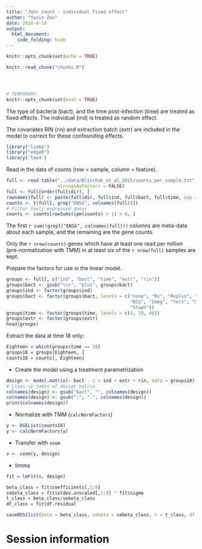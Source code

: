 ```yaml
---
title: "John count - individual fixed effect"
author: "Yuxin Zou"
date: 2018-4-14
output: 
  html_document:
    code_folding: hide
---
```


```r
knitr::opts_chunk$set(echo = TRUE)
```

```r
knitr::read_chunk("chunks.R")
```

<!-- Update knitr chunk options -->
```r
```

<!-- Insert the date the file was last updated -->
```r
```

<!-- Insert the R version (Git commit SHA1) if Git repository exists and R
 package git2r is installed -->
```r
```

```r
# TEMPORARY.
knitr::opts_chunk$set(eval = TRUE)
```

The type of bacteria (bact), and the time post-infection (time) are treated as fixed effects. The individual (ind) is treated as random effect.

The covariates RIN (rin) and extraction batch (extr) are included in the model to correct for these confounding effects.

```r
library("limma")
library("edgeR")
library('lme4')
```

Read in the data of counts (row = sample, column = feature).

```r
full <- read.table("../data/Blischak_et_al_2015/counts_per_sample.txt", header = TRUE,
                   stringsAsFactors = FALSE)
full <- full[order(full$dir), ]
rownames(full) <- paste(full$dir, full$ind, full$bact, full$time, sep = ".")
counts <- t(full[, grep("ENSG", colnames(full))])
# Filter lowly expressed genes
counts <- counts[rowSums(cpm(counts) > 1) > 6, ]
```

The first `r sum(!grepl("ENSG", colnames(full)))` columns are meta-data about each sample, and the remaining are the gene counts.

Only the `r nrow(counts)` genes which have at least one read per million (pre-normalization with TMM) in at least six of the `r nrow(full)` samples are kept.

Prepare the factors for use in the linear model.

```r
groups <- full[, c("ind", "bact", "time", "extr", "rin")]
groups$bact <- gsub("\\+", "plus", groups$bact)
groups$ind <- factor(groups$ind)
groups$bact <- factor(groups$bact, levels = c("none", "Rv", "Rvplus", "GC",
                                              "BCG", "Smeg", "Yers", "Salm",
                                              "Staph"))
groups$time <- factor(groups$time, levels = c(4, 18, 48))
groups$extr <- factor(groups$extr)
head(groups)
```

Extract the data at time 18 only:

```r
Eighteen = which(groups$time == 18)
groups18 = groups[Eighteen, ]
counts18 = counts[, Eighteen]
```

* Create the model using a treatment parametrization
```r
design <- model.matrix(~ bact - 1 + ind + extr + rin, data = groups18)
# Clean up names of design matrix
colnames(design) <- gsub("bact", "", colnames(design))
colnames(design) <- gsub(":", ".", colnames(design))
print(colnames(design))
```

* Normalize with TMM (`calcNormFactors`)

```r
y <- DGEList(counts18)
y <- calcNormFactors(y)
```

* Transfer with `voom`
```r
v <- voom(y, design)
```

* limma
```r
fit = lmFit(v, design)
```

```r
beta_class = fit$coefficients[,1:9]
sebeta_class = fit$stdev.unscaled[,1:9] * fit$sigma
t_class = beta_class/sebeta_class
df_class = fit$df.residual
```

```r
saveRDS(list(beta = beta_class, sebeta = sebeta_class, t = t_class, df = df_class), '../output/John18_IndFix_limma.rds')
```

# Session information

<!-- Insert the session information into the document -->
```r
```

